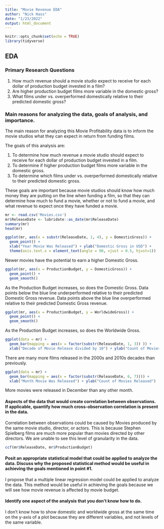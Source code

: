 ```yaml
---
title: "Movie Revenue EDA"
author: "Nick Hass"
date: "1/23/2022"
output: html_document
---
```


```r
knitr::opts_chunk$set(echo = TRUE)
library(tidyverse)
```

## EDA

### Primary Research Questions
1. How much revenue should a movie studio expect to receive for each dollar of production budget invested in a film?
2. Are higher production budget films more variable in the domestic gross?
3. What films under vs. overperformed domestically relative to their predicted domestic gross?


### Main reasons for analyzing the data, goals of analysis, and importance.

The main reason for analyzing this Movie Profitability data is to inform the movie studios what they can expect in return from funding films.

The goals of this analysis are:

1. To determine how much revenue a movie studio should expect to receive for each dollar of production budget invested in a film.
2. To determine if higher production budget films more variable in the domestic gross.
3. To determine which films under vs. overperformed domestically relative to their predicted domestic gross.

These goals are important because movie studios should know how much money they are putting on the line when funding a film, so that they can determine how much to fund a movie, whether or not to fund a movie, and what revenue to expect once they have funded a movie.

```r
mr <- read.csv('Movies.csv')
mr$ReleaseDate <- lubridate::as_date(mr$ReleaseDate)
summary(mr)
head(mr)
```

```r
ggplot(mr, aes(x = substr(ReleaseDate, 1, 4), y = DomesticGross)) +
  geom_point() +
  xlab("Year Movie Was Released") + ylab("Domestic Gross in USD") +
  theme(axis.text.x = element_text(angle = 90, vjust = 0.5, hjust=1))
```

Newer movies have the potential to earn a higher Domestic Gross.

```r
ggplot(mr, aes(x = ProductionBudget, y = DomesticGross)) +
  geom_point() + 
  geom_smooth()
```

As the Production Budget increases, so does the Domestic Gross. Data points below the blue line underperformed relative to their predicted Domestic Gross revenue. Data points above the blue line overperformed relative to their predicted Domestic Gross revenue.

```r
ggplot(mr, aes(x = ProductionBudget, y = WorldwideGross)) +
  geom_point() + 
  geom_smooth()
```

As the Production Budget increases, so does the Worldwide Gross.

```r
ggplot(data = mr) +
  geom_bar(mapping = aes(x = factor(substr(ReleaseDate, 1, 3)) )) +
  xlab("Decade of Movie Release divided by 10") + ylab("Count of Movies Released")
```

There are many more films released in the 2000s and 2010s decades than previously.

```r
ggplot(data = mr) +
  geom_bar(mapping = aes(x = factor(substr(ReleaseDate, 6, 7)))) +
  xlab("Month Movie Was Released") + ylab("Count of Movies Released")
```

More movies were released in December than any other month.




#### Aspects of the data that would create correlation between observations. If applicable, quantify how much cross-observation correlation is present in the data.

Correlation between observations could be caused by Movies produced by the same movie studio, director, or actors.
This is because Stephen Spielberg films are much more popular than movies directed by other directors.
We are unable to see this level of granularity in the data.

```r
ccf(mr$ReleaseDate, mr$ProductionBudget)
```



#### Posit an appropriate statistical model that could be applied to analyze the data. Discuss why the proposed statistical method would be useful in achieving the goals mentioned in point #1.

I propose that a multiple linear regression model could be applied to analyze the data.
This method would be useful in achieving the goals because we will see how movie revenue is affected by movie budget.




#### Identify one aspect of the analysis that you don’t know how to do.

I don't know how to show domestic and worldwide gross at the same time on the y-axis of a plot because they are different variables, and not levels of the same variable.